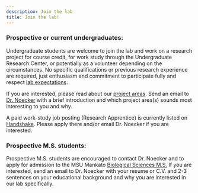 ```yaml
---
description: Join the lab
title: Join the lab!
---
```


### **Prospective or current undergraduates:**
Undergraduate students are welcome to join the lab and work on a research project for course credit, for work study through the Undergraduate Research Center, or potentially as a volunteer depending on the circumstances. No specific qualifications or previous research experience are required, just enthusiasm and commitment to participate fully and respect [lab expectations](../lab_culture).

If you are interested, please read about our [project areas](../research). Send an email to [Dr. Noecker](mail:cecilia.noecker@mnsu.edu) with a brief introduction and which project area(s) sounds most interesting to you and why. 

A paid work-study job posting (Research Apprentice) is currently listed on [Handshake](https://www.mnsu.edu/university-life/career-development-center/student-and-alumni-career-resources/services/handshake/). Please apply there and/or email Dr. Noecker if you are interested.

### **Prospective M.S. students:**
Prospective M.S. students are encouraged to contact Dr. Noecker and to apply for admission to the MSU Mankato [Biological Sciences M.S.](https://grad.mnsu.edu/all-graduate-programs/biology-master-of-science/) If you are interested, send an email to Dr. Noecker with your resume or C.V. and 2-3 sentences on your educational background and why you are interested in our lab specifically. 


